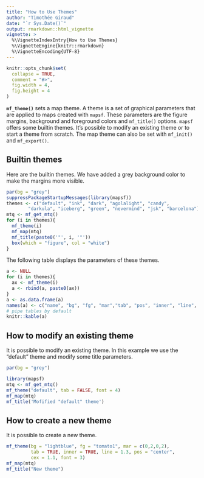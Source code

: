 ```yaml
---
title: "How to Use Themes"
author: "Timothée Giraud"
date: "`r Sys.Date()`"
output: rmarkdown::html_vignette
vignette: >
  %\VignetteIndexEntry{How to Use Themes}
  %\VignetteEngine{knitr::rmarkdown}
  %\VignetteEncoding{UTF-8}
---
```


```r
knitr::opts_chunk$set(
  collapse = TRUE,
  comment = "#>", 
  fig.width = 4, 
  fig.height = 4
)
```


**`mf_theme()`** sets a map theme. A theme is a set of graphical parameters that are applied to maps created with `mapsf`. These parameters are the figure margins, background and foreground colors and `mf_title()` options. `mapsf` offers some builtin themes. It's possible to modify an existing theme or to start a theme from scratch. The map theme can also be set with `mf_init()` and `mf_export()`.

## Builtin themes

Here are the builtin themes. We have added a grey background color to make the margins more visible. 
```r
par(bg = "grey")
suppressPackageStartupMessages(library(mapsf))
themes <- c("default", "ink", "dark", "agolalight", "candy", 
        "darkula", "iceberg", "green", "nevermind", "jsk", "barcelona")
mtq <- mf_get_mtq()
for (i in themes){
  mf_theme(i)
  mf_map(mtq)
  mf_title(paste0('"', i, '"'))
  box(which = "figure", col = "white")
}
```

The following table displays the parameters of these themes.

```r
a <- NULL
for (i in themes){
  ax <- mf_theme(i)
  a <- rbind(a, paste0(ax))
}
a <- as.data.frame(a)
names(a) <- c("name", "bg", "fg", "mar","tab", "pos", "inner", "line", "cex", "font")
# pipe tables by default
knitr::kable(a)
```

## How to modify an existing theme

It is possible to modify an existing theme. In this example we use the "default" theme and modify some title parameters. 
```r
par(bg = "grey")
```
```r
library(mapsf)
mtq <- mf_get_mtq()
mf_theme("default", tab = FALSE, font = 4)
mf_map(mtq)
mf_title('Mofified "default" theme')
```

## How to create a new theme

It is possible to create a new theme. 

```r
mf_theme(bg = "lightblue", fg = "tomato1", mar = c(0,2,0,2), 
         tab = TRUE, inner = TRUE, line = 1.3, pos = "center", 
         cex = 1.1, font = 3)
mf_map(mtq)
mf_title("New theme")
```



